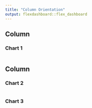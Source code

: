 ```yaml
---
title: "Column Orientation"
output: flexdashboard::flex_dashboard
---
```


Column
-------------------------------------

### Chart 1

```r
```

Column
-------------------------------------

### Chart 2

```r
```

### Chart 3

```r
```